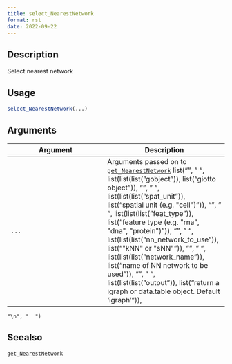 ```yaml
--- 
title: select_NearestNetwork 
format: rst 
date: 2022-09-22 
--- 
```


## Description

Select nearest network


## Usage

```r
select_NearestNetwork(...)
```


## Arguments

Argument      |Description
------------- |----------------
`...`     |      Arguments passed on to [`get_NearestNetwork`](#getnearestnetwork)   list("\n", "    ", list(list(list("gobject")), list("giotto object")), "\n", "    ", list(list(list("spat_unit")), list("spatial unit (e.g. \"cell\")")), "\n", "    ", list(list(list("feat_type")), list("feature type (e.g. \"rna\", \"dna\", \"protein\")")), "\n", "    ", list(list(list("nn_network_to_use")), list("\"kNN\" or \"sNN\"")), "\n", "    ", list(list(list("network_name")), list("name of NN network to be used")), "\n", "    ", list(list(list("output")), list("return a igraph or data.table object. Default 'igraph'")), 
    "\n", "  ")


## Seealso

[`get_NearestNetwork`](#getnearestnetwork)


